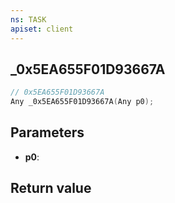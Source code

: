 ```yaml
---
ns: TASK
apiset: client
---
```

## _0x5EA655F01D93667A

```c
// 0x5EA655F01D93667A
Any _0x5EA655F01D93667A(Any p0);
```


## Parameters
* **p0**:

## Return value